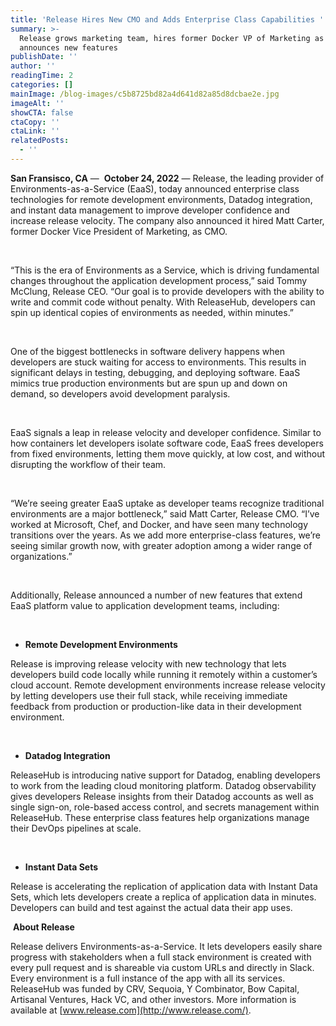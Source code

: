 ```yaml
---
title: 'Release Hires New CMO and Adds Enterprise Class Capabilities '
summary: >-
  Release grows marketing team, hires former Docker VP of Marketing as CMO - and
  announces new features
publishDate: ''
author: ''
readingTime: 2
categories: []
mainImage: /blog-images/c5b8725bd82a4d641d82a85d8dcbae2e.jpg
imageAlt: ''
showCTA: false
ctaCopy: ''
ctaLink: ''
relatedPosts:
  - ''
---
```


**San Fransisco, CA** —  **October 24, 2022** — Release, the leading provider of Environments-as-a-Service (EaaS), today announced enterprise class technologies for remote development environments, Datadog integration, and instant data management to improve developer confidence and increase release velocity. The company also announced it hired Matt Carter, former Docker Vice President of Marketing, as CMO.

‍

“This is the era of Environments as a Service, which is driving fundamental changes throughout the application development process,” said Tommy McClung, Release CEO. “Our goal is to provide developers with the ability to write and commit code without penalty. With ReleaseHub, developers can spin up identical copies of environments as needed, within minutes.”

‍

One of the biggest bottlenecks in software delivery happens when developers are stuck waiting for access to environments. This results in significant delays in testing, debugging, and deploying software. EaaS mimics true production environments but are spun up and down on demand, so developers avoid development paralysis.

‍

EaaS signals a leap in release velocity and developer confidence. Similar to how containers let developers isolate software code, EaaS frees developers from fixed environments, letting them move quickly, at low cost, and without disrupting the workflow of their team.

‍

“We’re seeing greater EaaS uptake as developer teams recognize traditional environments are a major bottleneck,” said Matt Carter, Release CMO. “I’ve worked at Microsoft, Chef, and Docker, and have seen many technology transitions over the years. As we add more enterprise-class features, we’re seeing similar growth now, with greater adoption among a wider range of organizations.”

‍

Additionally, Release announced a number of new features that extend EaaS platform value to application development teams, including:

‍
*   **Remote Development Environments**

Release is improving release velocity with new technology that lets developers build code locally while running it remotely within a customer’s cloud account. Remote development environments increase release velocity by letting developers use their full stack, while receiving immediate feedback from production or production-like data in their development environment.

‍
*   **Datadog Integration**

ReleaseHub is introducing native support for Datadog, enabling developers to work from the leading cloud monitoring platform. Datadog observability gives developers Release insights from their Datadog accounts as well as single sign-on, role-based access control, and secrets management within ReleaseHub. These enterprise class features help organizations manage their DevOps pipelines at scale.

‍
*   **Instant Data Sets**

Release is accelerating the replication of application data with Instant Data Sets, which lets developers create a replica of application data in minutes. Developers can build and test against the actual data their app uses.

‍
**About Release**

Release delivers Environments-as-a-Service. It lets developers easily share progress with stakeholders when a full stack environment is created with every pull request and is shareable via custom URLs and directly in Slack. Every environment is a full instance of the app with all its services. ReleaseHub was funded by CRV, Sequoia, Y Combinator, Bow Capital, Artisanal Ventures, Hack VC, and other investors. More information is available at [www.release.com](http://www.release.com/).  

‍
